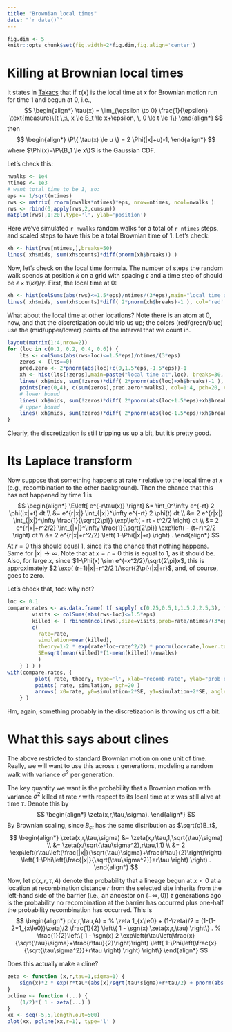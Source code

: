 ```yaml
---
title: "Brownian local times"
date: "`r date()`"
---
```


$$
\newcommand{\E}{\mathbb{E}}
\renewcommand{\P}{\mathbb{P}}
\DeclareMathOperator{\sgn}{sgn}
$$

```r
fig.dim <- 5
knitr::opts_chunk$set(fig.width=2*fig.dim,fig.align='center')
```

Killing at Brownian local times
===============================

It states in [Takacs](https://projecteuclid.org/euclid.aoap/1177004703) that 
if $\tau(x)$ is the local time at $x$ for Brownian motion run for time 1 and begun at 0,
i.e.,
$$
\begin{align*}
    \tau(x) = \lim_{\epsilon \to 0} \frac{1}{\epsilon}
        \text{measure}\{t \,:\, x \le B_t \le x+\epsilon, \, 0 \le t \le 1\}
\end{align*}
$$
then
$$
\begin{align*}
    \P\{ \tau(x) \le u \} = 2 \Phi(|x|+u)-1,
\end{align*}
$$
where $\Phi(x)=\P\{B_1 \le x\}$ is the Gaussian CDF.

Let's check this:
```r
nwalks <- 1e4
ntimes <- 1e3
# want total time to be 1, so:
eps <- 1/sqrt(ntimes)
rws <- matrix( rnorm(nwalks*ntimes)*eps, nrow=ntimes, ncol=nwalks )
rws <- rbind(0,apply(rws,2,cumsum))
matplot(rws[,1:20],type='l', ylab='position')
```
Here we've simulated `r nwalks` random walks for a total of `r ntimes` steps,
and scaled steps to have this be a total Brownian time of 1.
Let's check:
```r
xh <- hist(rws[ntimes,],breaks=50)
lines( xh$mids, sum(xh$counts)*diff(pnorm(xh$breaks)) )
```

Now, let's check on the local time formula.
The number of steps the random walk spends at position $k$ on a grid with spacing $\epsilon$
and a time step of \gamma
should be $\epsilon \times \tau(k\epsilon) / \gamma$.
First, the local time at 0:
```r
xh <- hist(colSums(abs(rws)<=1.5*eps)/ntimes/(3*eps),main="local time at 0", breaks=30)
lines( xh$mids, sum(xh$counts)*diff( 2*pnorm(xh$breaks)-1 ), col='red' )
```
What about the local time at other locations?
Note there is an atom at 0, now,
and that the discretization could trip us up;
the colors (red/green/blue) use the (mid/upper/lower) points of the interval that we count in.
```r
layout(matrix(1:4,nrow=2))
for (loc in c(0.1, 0.2, 0.4, 0.6)) {
    lts <- colSums(abs(rws-loc)<=1.5*eps)/ntimes/(3*eps)
    zeros <- (lts==0)
    pred.zero <- 2*pnorm(abs(loc)+c(0,1.5*eps,-1.5*eps))-1
    xh <- hist(lts[!zeros],main=paste("local time at",loc), breaks=30, ylim=range(c(0,pred.zero*nwalks)))
    lines( xh$mids, sum(!zeros)*diff( 2*pnorm(abs(loc)+xh$breaks)-1 ), col='red' )
    points(rep(0,4), c(sum(zeros),pred.zero*nwalks), col=1:4, pch=20, cex=2)
    # lower bound
    lines( xh$mids, sum(!zeros)*diff( 2*pnorm(abs(loc+1.5*eps)+xh$breaks)-1 ), col=3 )
    # upper bound
    lines( xh$mids, sum(!zeros)*diff( 2*pnorm(abs(loc-1.5*eps)+xh$breaks)-1 ), col=4 )
}
```
Clearly, the discretization is still tripping us up a bit,
but it's pretty good.

Its Laplace transform
=====================

Now suppose that something happens at rate $r$ relative to the local time at $x$
(e.g., recombination to the other background).
Then the chance that this has not happened by time 1 is
$$
\begin{align*}
\E\left[ e^{-r\tau(x)} \right]
&=
\int_0^\infty e^{-rt} 2 \phi(|x|+t) dt \\
&=
e^{r|x|} \int_{|x|}^\infty e^{-rt} 2 \phi(t) dt \\
&=
2 e^{r|x|} \int_{|x|}^\infty \frac{1}{\sqrt{2\pi}} \exp\left( - rt - t^2/2 \right) dt \\
&=
2 e^{r|x|+r^2/2} \int_{|x|}^\infty \frac{1}{\sqrt{2\pi}} \exp\left( - (t+r)^2/2 \right) dt \\
&=
2 e^{r|x|+r^2/2} \left( 1-\Phi(|x|+r) \right) .
\end{align*}
$$
At $r=0$ this should equal 1, since it's the chance that nothing happens.
Same for $|x| \to \infty$.
Note that at $x=r=0$ this is equal to 1, as it should be.
Also, for large $x$, since $1-\Phi(x) \sim e^{-x^2/2}/\sqrt{2\pi}x$,
this is approximately 
$2 \exp( (r+1)|x|+r^2/2 )/\sqrt{2\pi}(|x|+r}$,
and, of course, goes to zero.


Let's check that, too: why not?
```r
loc <- 0.1
compare.rates <- as.data.frame( t( sapply( c(0.25,0.5,1,1.5,2,2.5,3), function (rate) {
        visits <- colSums(abs(rws-loc)<=1.5*eps)
        killed <- ( rbinom(ncol(rws),size=visits,prob=rate/ntimes/(3*eps)) > 0 )
        c( 
          rate=rate,
          simulation=mean(killed), 
          theory=1-2 * exp(rate*loc+rate^2/2) * pnorm(loc+rate,lower.tail=FALSE),
          SE=sqrt(mean(killed)*(1-mean(killed))/nwalks)
          )
    } ) ) )
with(compare.rates, {
         plot( rate, theory, type='l', xlab="recomb rate", ylab="prob of recomb", col='red', ylim=range(c(simulation,theory)) ) 
         points( rate, simulation, pch=20 )
         arrows( x0=rate, y0=simulation-2*SE, y1=simulation+2*SE, angle=90, code=3 )
    } )
```
Hm, again, something probably in the discretization is throwing us off a bit.


What this says about clines
===========================

The above restricted to standard Brownian motion on one unit of time.
Really, we will want to use this across $\tau$ generations,
modeling a random walk with variance $\sigma^2$ per generation.

The key quantity we want is the probability that a Brownian motion with variance $\sigma^2$ killed at rate $r$
with respect to its local time at $x$ was still alive at time $\tau$.
Denote this by
$$
\begin{align*}
    \zeta(x,r,\tau,\sigma).
\end{align*}
$$
By Brownian scaling,
since $B_{ct}$ has the same distribution as $\sqrt{c}B_t$,
$$
\begin{align*}
    \zeta(x,r,\tau,\sigma) 
    &=
    \zeta(x,r\tau,1,\sqrt{\tau}\sigma) \\
    &=
    \zeta(x/\sqrt{\tau\sigma^2},r\tau,1,1) \\
    &=
    2 \exp\left(r\tau\left(\frac{|x|}{\sqrt{\tau}\sigma}+\frac{r\tau}{2}\right)\right) \left( 1-\Phi\left(\frac{|x|}{\sqrt{\tau\sigma^2}}+r\tau \right) \right) .
\end{align*}
$$

Now, let $p(x,r,\tau,A)$ denote the probability that a lineage begun at $x<0$
at a location at recombination distance $r$ from the selected site
inherits from the left-hand side of the barrier
(i.e., an ancestor on $(-\infty,0)$)
$\tau$ generations ago
is the probability no recombination at the barrier has occurred
plus one-half the probability recombination has occurred.
This is
$$
\begin{align*}
    p(x,r,\tau,A) = % \zeta 1_{x\le0} + (1-\zeta)/2 = (1-(1-2*1_{x\le0})\zeta)/2
    \frac{1}{2} \left\{ 1 - \sgn(x) \zeta(x,r,\tau) \right\} .
    % \frac{1}{2}\left\{ 1 - \sgn(x) 2 \exp\left(r\tau\left(\frac{x}{\sqrt{\tau}\sigma}+\frac{r\tau}{2}\right)\right) \left( 1-\Phi\left(\frac{x}{\sqrt{\tau\sigma^2}}+r\tau \right) \right) \right\}
\end{align*}
$$

Does this actually make a cline?
```r
zeta <- function (x,r,tau=1,sigma=1) {
    sign(x)*2 * exp(r*tau*(abs(x)/sqrt(tau*sigma)+r*tau/2) + pnorm(abs(x)/sqrt(tau*sigma^2)+r*tau,lower.tail=FALSE,log.p=TRUE))
}
pcline <- function (...) {
    (1/2)*( 1 - zeta(...) )
}
xx <- seq(-5,5,length.out=500)
plot(xx, pcline(xx,r=1), type='l' )
```
